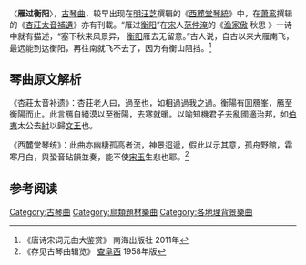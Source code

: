〈'''雁过衡阳'''〉，[[古琴曲|古琴曲]]，较早出现在[[明|明]][[汪芝|汪芝]]撰辑的《[[西麓堂琴統|西麓堂琴統]]》中，在[[萧鸾|萧鸾]]撰辑的《[[杏莊太音補遺|杏莊太音補遺]]》亦有刊載。“雁过[[衡阳|衡阳]]”在[[宋|宋]]人[[范仲淹|范仲淹]]的《[[渔家傲|渔家傲]] 秋思 》一诗中就有描述，“塞下秋来风景异， [[衡阳|衡阳]]雁去无留意。”古人说，自古以来大雁南飞，最远能到达衡阳，再往南就飞不去了，因为有衡山阻挡。<ref>《唐诗宋词元曲大鉴赏》 南海出版社 2011年 </ref>

==琴曲原文解析==

《杏莊太音补遗》：杏莊老人曰，過至也，如相過過我之過。衡陽有囬鴈峯，鴈至衡陽而止。此言鴈自絕漠以至衡陽，去寒就暖。以喻知機君子去亂國適治邦，如[[伯夷|伯夷]]太公去[[紂|紂]]以歸[[文王|文王]]也。

《西麓堂琴统》：此曲亦幽棲孤高者流，神景迢遞，假此以示其意，孤舟野館，霜寒月白，與蛩音砧韻並奏，能不使[[宋玉|宋玉]]生悲也耶。<ref> 《存见古琴曲辑览》 [[查阜西|查阜西]] 1958年版</ref>

==参考阅读==

[[Category:古琴曲|Category:古琴曲]]
[[Category:鳥類題材樂曲|Category:鳥類題材樂曲]]
[[Category:各地理背景樂曲|Category:各地理背景樂曲]]